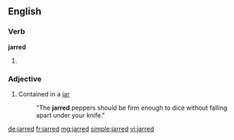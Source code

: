 ==English==

===Verb===
'''jarred'''

# {{past of|jar}}

===Adjective===
{{en-adj|-}}

# Contained in a [[jar]]
#:"The '''jarred''' peppers should be firm enough to dice without falling apart under your knife."

[[de:jarred]]
[[fr:jarred]]
[[mg:jarred]]
[[simple:jarred]]
[[vi:jarred]]